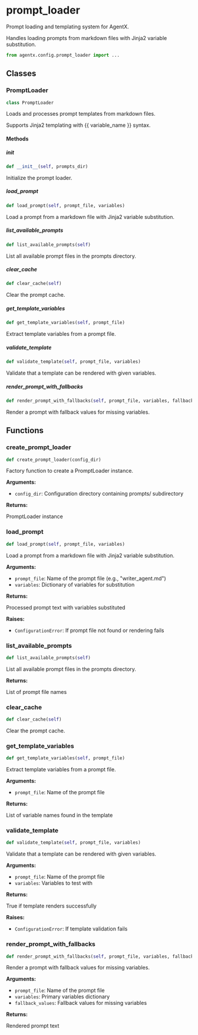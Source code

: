 # prompt_loader

Prompt loading and templating system for AgentX.

Handles loading prompts from markdown files with Jinja2 variable substitution.

```python
from agentx.config.prompt_loader import ...
```

## Classes

### PromptLoader

```python
class PromptLoader
```

Loads and processes prompt templates from markdown files.

Supports Jinja2 templating with {{ variable_name }} syntax.

#### Methods

##### __init__

```python
def __init__(self, prompts_dir)
```

Initialize the prompt loader.


##### load_prompt

```python
def load_prompt(self, prompt_file, variables)
```

Load a prompt from a markdown file with Jinja2 variable substitution.


##### list_available_prompts

```python
def list_available_prompts(self)
```

List all available prompt files in the prompts directory.


##### clear_cache

```python
def clear_cache(self)
```

Clear the prompt cache.


##### get_template_variables

```python
def get_template_variables(self, prompt_file)
```

Extract template variables from a prompt file.


##### validate_template

```python
def validate_template(self, prompt_file, variables)
```

Validate that a template can be rendered with given variables.


##### render_prompt_with_fallbacks

```python
def render_prompt_with_fallbacks(self, prompt_file, variables, fallback_values)
```

Render a prompt with fallback values for missing variables.



## Functions

### create_prompt_loader

```python
def create_prompt_loader(config_dir)
```

Factory function to create a PromptLoader instance.

**Arguments:**

- `config_dir`: Configuration directory containing prompts/ subdirectory

**Returns:**

PromptLoader instance


### load_prompt

```python
def load_prompt(self, prompt_file, variables)
```

Load a prompt from a markdown file with Jinja2 variable substitution.

**Arguments:**

- `prompt_file`: Name of the prompt file (e.g., "writer_agent.md")
- `variables`: Dictionary of variables for substitution

**Returns:**

Processed prompt text with variables substituted

**Raises:**

- `ConfigurationError`: If prompt file not found or rendering fails


### list_available_prompts

```python
def list_available_prompts(self)
```

List all available prompt files in the prompts directory.

**Returns:**

List of prompt file names


### clear_cache

```python
def clear_cache(self)
```

Clear the prompt cache.


### get_template_variables

```python
def get_template_variables(self, prompt_file)
```

Extract template variables from a prompt file.

**Arguments:**

- `prompt_file`: Name of the prompt file

**Returns:**

List of variable names found in the template


### validate_template

```python
def validate_template(self, prompt_file, variables)
```

Validate that a template can be rendered with given variables.

**Arguments:**

- `prompt_file`: Name of the prompt file
- `variables`: Variables to test with

**Returns:**

True if template renders successfully

**Raises:**

- `ConfigurationError`: If template validation fails


### render_prompt_with_fallbacks

```python
def render_prompt_with_fallbacks(self, prompt_file, variables, fallback_values)
```

Render a prompt with fallback values for missing variables.

**Arguments:**

- `prompt_file`: Name of the prompt file
- `variables`: Primary variables dictionary
- `fallback_values`: Fallback values for missing variables

**Returns:**

Rendered prompt text

